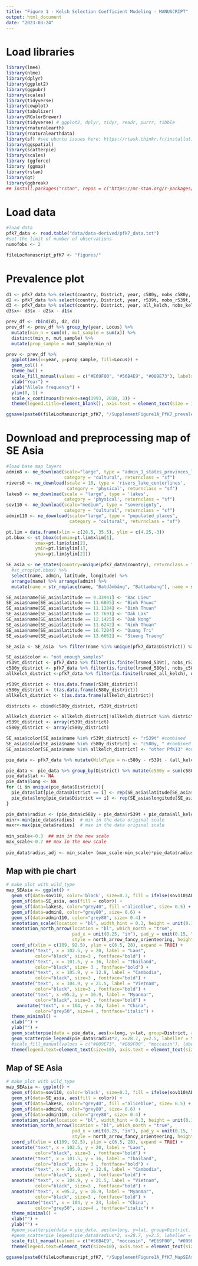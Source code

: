 ```yaml
---
title: "Figure 1 - Kelch Selection Coefficient Modeling - MANUSCRIPT"
output: html_document
date: "2023-03-24"
---
```

# Load libraries
```r
library(lme4)
library(nlme)
library(dplyr)
library(ggplot2)
library(ggpubr)
library(scales)
library(tidyverse)
library(cowplot)
library(tabulizer)
library(RColorBrewer)
library(tidyverse) # ggplot2, dplyr, tidyr, readr, purrr, tibble
library(rnaturalearth)
library(rnaturalearthdata)
library(sf) #see ubuntu issues here: https://rtask.thinkr.fr/installation-of-r-4-0-on-ubuntu-20-04-lts-and-tips-for-spatial-packages/
library(ggspatial)
library(scatterpie)
library(scales)
library (ggforce)
library (ggmap)
library(rstan)
library(gt)
library(ggbreak) 
## install.packages("rstan", repos = c("https://mc-stan.org/r-packages/", getOption("repos")))
```

# Load data
```r
#load data
pfk7_data <- read.table("data/data-derived/pfk7_data.txt")
#set the limit of number of observations
numofobs <- 2

fileLocManuscript_pfK7 <- "figures/"
```

# Prevalence plot
```r

d1 <- pfk7_data %>% select(country, District, year, c580y, nobs_c580y, n) %>% mutate(Locus = "C580Y") %>% rename(x = c580y, nobs = nobs_c580y)
d2 <- pfk7_data %>% select(country, District, year, r539t, nobs_r539t, n) %>% mutate(Locus = "R539T") %>% rename(x = r539t, nobs = nobs_r539t)
d3 <- pfk7_data %>% select(country, District, year, all_kelch, nobs_kelch, n) %>% mutate(Locus = "all_kelch") %>% rename(x=all_kelch, nobs = nobs_kelch)
d3$x<- d3$x - d2$x - d1$x

prev_df <- rbind(d1, d2, d3)
prev_df <- prev_df %>% group_by(year, Locus) %>% 
  mutate(min_n = sum(n), mut_sample = sum(x)) %>% 
  distinct(min_n, mut_sample) %>% 
  mutate(prop_sample = mut_sample/min_n)

prev <- prev_df %>%
  ggplot(aes(x=year, y=prop_sample, fill=Locus)) +
  geom_col() +
  theme_bw() +
  scale_fill_manual(values = c("#E69F00", "#56B4E9", "#009E73"), labels = c("other PfK13", "580Y", "539T")) +
  xlab("Year") +
  ylab("Allele frequency") +
  ylim(0, 1) +
  scale_x_continuous(breaks=seq(1993, 2018, 3)) +
  theme(legend.title=element_blank(), axis.text = element_text(size = 10), axis.title=element_text(size=12), legend.text=element_text(size=10), strip.text.x = element_text(size = 10), legend.position = c(0.15, 0.6))

ggsave(paste0(fileLocManuscript_pfK7, "/SupplementFigure1A_PfK7_prevalence.jpeg"), prev, width = 5.5, height = 2, , dpi= 700)

```


# Download and preprocessing map of SE Asia
```r
#load base map layers
admin8 <- ne_download(scale="large", type = "admin_1_states_provinces_lines",
                      category = "cultural", returnclass = "sf")
rivers8 <- ne_download(scale = 10, type = 'rivers_lake_centerlines',
                       category = 'physical', returnclass = "sf")
lakes8 <- ne_download(scale = "large", type = 'lakes',
                      category = 'physical', returnclass = "sf")
sov110 <- ne_download(scale="medium", type = "sovereignty",
                      category = "cultural", returnclass = "sf")
admin110 <- ne_download(scale="large", type = "populated_places",
                        category = "cultural", returnclass = "sf")

pt.lim = data.frame(xlim = c(28.5, 35.5), ylim = c(4.25,-3))
pt.bbox <- st_bbox(c(xmin=pt.lim$xlim[1],
           xmax=pt.lim$xlim[2],
           ymin=pt.lim$ylim[1],
           ymax=pt.lim$ylim[2]))

SE_asia <- ne_states(country=unique(pfk7_data$country), returnclass = "sf") %>% 
  #st_crop(pt.bbox) %>% 
  select(name, admin, latitude, longitude) %>%
  arrange(name) %>% arrange(admin) %>%
  mutate(name = str_replace(name, "Batdâmbâng", "Battambang"), name = str_replace(name, "Kaôh Kong", "Koh Kong"), name = str_replace(name, "Krong Pailin", "Pailin"), name = str_replace(name, "Preah Vihéar", "Preah Vihear"), name = str_replace(name, "Pouthisat", "Pursat"), name = str_replace(name,"Si Sa Ket", "Sisakhet"), name = str_replace(name, "Rôtânôkiri", "Ratanakiri"), name = str_replace(name, "Attapu", "Attapeu"), name = str_replace(name, "Saravan", "Salavan"), name = str_replace(name, "Savannakhét", "Savannakhet"), name = str_replace(name, "Xékong", "Sekong"), name = str_replace(name, "Khánh Hòa", "Khanh Hoa"), name = str_replace(name, "Quàng Nam", "Quang Nam"))

SE_asia$name[SE_asia$latitude == 9.33941] <- "Bac Lieu" 
SE_asia$name[SE_asia$latitude == 11.6805] <- "Binh Phuoc" 
SE_asia$name[SE_asia$latitude == 11.1284] <- "Binh Thuan" 
SE_asia$name[SE_asia$latitude == 12.7691] <- "Dak Lak"
SE_asia$name[SE_asia$latitude == 12.1425] <- "Dak Nong" 
SE_asia$name[SE_asia$latitude == 11.6242] <- "Ninh Thuan"
SE_asia$name[SE_asia$latitude == 16.7204] <- "Quang Tri" 
SE_asia$name[SE_asia$latitude == 13.6662] <- "Stueng Traeng"

SE_asia <- SE_asia  %>% filter(name %in% unique(pfk7_data$District)) %>% na.omit() %>% arrange(name) 

SE_asia$color <- "not_enough_samples"
r539t_district <- pfk7_data %>% filter(is.finite(lrsmed_539t), nobs_r539t > numofobs) %>% distinct(District)
c580y_district <- pfk7_data %>% filter(is.finite(lrsmed_580y), nobs_c580y > numofobs) %>% distinct(District)
allkelch_district <-pfk7_data %>% filter(is.finite(lrsmed_all_kelch), nobs_kelch > numofobs) %>% distinct(District)

r539t_district <- t(as.data.frame(r539t_district))
c580y_district <- t(as.data.frame(c580y_district))
allkelch_district <- t(as.data.frame(allkelch_district))

districts <- cbind(c580y_district, r539t_district)

allkelch_district <- allkelch_district[!allkelch_district %in% districts]
r539t_district <- array(r539t_district)
c580y_district <- array(c580y_district)

SE_asia$color[SE_asia$name %in% r539t_district] <- "r539t" #combined
SE_asia$color[SE_asia$name %in% c580y_district] <- "c580y, " #combined
SE_asia$color[SE_asia$name %in% allkelch_district] <- "other PfK13" #only other kelch mutants

pie_data <- pfk7_data %>% mutate(WildType = n-c580y - r539t - (all_kelch-c580y - r539t), all_kelch = all_kelch-c580y - r539t) %>% select(District, n, c580y, r539t, all_kelch, WildType)  

pie_data <- pie_data %>% group_by(District) %>% mutate(c580y = sum(c580y), r539t = sum(r539t), all_kelch = sum(all_kelch), WildType = sum(WildType)) %>% arrange(District) %>% ungroup %>% distinct(District, .keep_all = TRUE)
pie_data$lat <- NA
pie_data$long <- NA
for (i in unique(pie_data$District)){
  pie_data$lat[pie_data$District == i] <- rep(SE_asia$latitude[SE_asia$name == i], sum((pie_data$District == i)))
  pie_data$long[pie_data$District == i] <- rep(SE_asia$longitude[SE_asia$name == i], sum((pie_data$District == i)))
}

pie_data$radius <- (pie_data$c580y + pie_data$r539t + pie_data$all_kelch)/pie_data$WildType
minr<-min(pie_data$radius)  # min in the data original scale
maxr<-max(pie_data$radius)  # max in the data original scale
 
min_scale<-0.3  ## min in the new scale
max_scale<-0.7 ## max in the new scale
 
pie_data$radius_adj <- min_scale+ (max_scale-min_scale)*pie_data$radius/(maxr-minr)
```

## Map with pie chart
```r
# make plot with wild_type
map_SEAsia <- ggplot() +
  geom_sf(data=sov110, color='black', size=0.3, fill = ifelse(sov110$ADMIN == "Uganda", 'grey98', 'grey90')) +
  geom_sf(data=SE_asia, aes(fill = color)) +
  geom_sf(data=lakes8, color="grey40", fill ="aliceblue", size= 0.5) +
  geom_sf(data=admin8, color="grey80", size= 0.6) +
  geom_sf(data=admin110, color="grey80", size= 0.4) +
  annotation_scale(location = "bl", width_hint = 0.3, height = unit(0.1, "cm")) +
  annotation_north_arrow(location = "bl", which_north = "true",
                         pad_x = unit(0.25, "in"), pad_y = unit(0.15, "in"),
                         style = north_arrow_fancy_orienteering, height = unit(1, "cm"), width = unit(1, "cm")) +
  coord_sf(xlim = c(109, 92.5), ylim = c(6.5, 28), expand = TRUE) +
  annotate("text", x = 102.5, y = 20, label = "Laos",
           color="black", size=3 , fontface="bold") +
  annotate("text", x = 101.5, y = 16, label = "Thailand",
           color="black", size= 3 , fontface="bold") +
  annotate("text", x = 105.9, y = 12.8, label = "Cambodia",
           color="black", size=3 , fontface="bold") +
  annotate("text", x = 104.9, y = 21.5, label = "Vietnam",
           color="black", size=3 , fontface="bold") +
  annotate("text", x =95.2, y = 16.9, label = "Myanmar",
           color="black", size=3 , fontface="bold") +
    annotate("text", x = 104, y = 24, label = "China",
           color="grey50", size=4 , fontface="italic") +
  theme_minimal() + 
  xlab("") +
  ylab("") +
  geom_scatterpie(data = pie_data, aes(x=long, y=lat, group=District, r = radius_adj), cols=c("c580y", "r539t", "all_kelch")) +
  geom_scatterpie_legend(pie_data$radius*2, x=28.7, y=2.5, labeller = function(x) round(x * 100/2)) +
  #scale_fill_manual(values = c("#009E73", "#E69F00", "moccasin"), labels = c("580Y", "539T", "other PfK13"), name = "")  +
  theme(legend.text=element_text(size=10), axis.text = element_text(size = 10), legend.position = c(0.76,0.95))

```


## Map of SE Asia
```r
# make plot with wild_type
map_SEAsia <- ggplot() +
  geom_sf(data=sov110, color='black', size=0.3, fill = ifelse(sov110$ADMIN %in% c("Laos", "Thailand", "Cambodia", "Vietnam", "Myanmar"), 'grey98', 'grey90')) +
  geom_sf(data=SE_asia, aes(fill = color)) +
  geom_sf(data=lakes8, color="grey40", fill ="aliceblue", size= 0.5) +
  geom_sf(data=admin8, color="grey80", size= 0.6) +
  geom_sf(data=admin110, color="grey80", size= 0.4) +
  annotation_scale(location = "bl", width_hint = 0.3, height = unit(0.1, "cm")) +
  annotation_north_arrow(location = "bl", which_north = "true",
                         pad_x = unit(0.25, "in"), pad_y = unit(0.15, "in"),
                         style = north_arrow_fancy_orienteering, height = unit(1, "cm"), width = unit(1, "cm")) +
  coord_sf(xlim = c(109, 92.5), ylim = c(6.5, 28), expand = TRUE) +
  annotate("text", x = 102.5, y = 20, label = "Laos",
           color="black", size=3 , fontface="bold") +
  annotate("text", x = 101.5, y = 16, label = "Thailand",
           color="black", size= 3 , fontface="bold") +
  annotate("text", x = 105.9, y = 12.8, label = "Cambodia",
           color="black", size=3 , fontface="bold") +
  annotate("text", x = 104.9, y = 21.5, label = "Vietnam",
           color="black", size=3 , fontface="bold") +
  annotate("text", x =95.2, y = 16.9, label = "Myanmar",
           color="black", size=3 , fontface="bold") +
    annotate("text", x = 104, y = 24, label = "China",
           color="grey50", size=4 , fontface="italic") +
  theme_minimal() + 
  xlab("") +
  ylab("") +
  #geom_scatterpie(data = pie_data, aes(x=long, y=lat, group=District, r = radius_adj), cols=c("c580y", "r539t", "all_kelch")) +
  #geom_scatterpie_legend(pie_data$radius*2, x=28.7, y=2.5, labeller = function(x) round(x * 100/2)) +
  scale_fill_manual(values = c("#56B4E9", "moccasin", "#E69F00", "#009E73"), labels = c("580Y", "not enough samples", "other PfK13", "539T"), name = "")  +
  theme(legend.text=element_text(size=10), axis.text = element_text(size = 10), legend.position = c(0.8,0.92))

ggsave(paste0(fileLocManuscript_pfK7, "/SupplementFigure1A_PfK7_MapSEAsia.jpeg"), map_SEAsia, width = 7, height = 6, dpi= 700)

```
